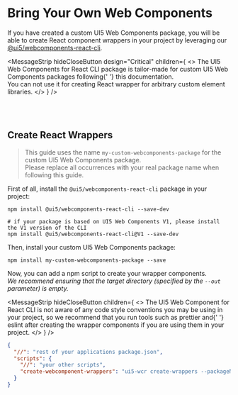 
<Meta title="Bring Your Own Web Components" />

# Bring Your Own Web Components

<TableOfContent />

If you have created a custom UI5 Web Components package, you will be able to create React component wrappers in your project by leveraging our [@ui5/webcomponents-react-cli](http://npmjs.com/package/@ui5/webcomponents-react-cli).

<MessageStrip
  hideCloseButton
  design="Critical"
  children={
    <>
      The UI5 Web Components for React CLI package is tailor-made for custom UI5 Web Components packages following{' '}
      <Link href="https://ui5.github.io/webcomponents/docs/development/">this documentation</Link>. <br />
      You can not use it for creating React wrapper for arbitrary custom element libraries.
    </>
  }
/>

<br />
<br />

## Create React Wrappers

> This guide uses the name `my-custom-webcomponents-package` for the custom UI5 Web Components package. <br />
> Please replace all occurrences with your real package name when following this guide.

First of all, install the `@ui5/webcomponents-react-cli` package in your project:

```shell
npm install @ui5/webcomponents-react-cli --save-dev

# if your package is based on UI5 Web Components V1, please install the V1 version of the CLI
npm install @ui5/webcomponents-react-cli@V1 --save-dev
```

Then, install your custom UI5 Web Components package:

```shell
npm install my-custom-webcomponents-package --save
```

Now, you can add a npm script to create your wrapper components.<br />
_We recommend ensuring that the target directory (specified by the `--out` parameter) is empty._

<MessageStrip
  hideCloseButton
  children={
    <>
      The UI5 Web Component for React CLI is not aware of any code style conventions you may be using in your project, so we recommend that you run tools such as <Link href="https://prettier.io/">prettier</Link> and{' '}
      <Link href="https://eslint.org/">eslint</Link> after creating the wrapper components if you are using them in your project.
    </>
  }
/>

```json
{
  "//": "rest of your applications package.json",
  "scripts": {
    "//": "your other scripts",
    "create-webcomponent-wrappers": "ui5-wcr create-wrappers --packageName my-custom-webcomponents-package --out ./any/directory/in/your/project"
  }
}
```

<Footer />
